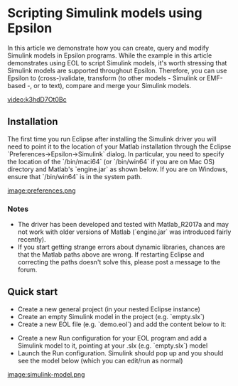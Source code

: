 = Scripting Simulink models using Epsilon =

In this article we demonstrate how you can create, query and modify Simulink models in Epsilon programs. While the example in this article demonstrates using EOL to script Simulink models, it's worth stressing that Simulink models are supported throughout Epsilon. Therefore, you can use Epsilon to (cross-)validate, transform (to other models - Simulink or EMF-based -, or to text), compare and merge your Simulink models.

[[video:k3hdD7Ot0Bc]]

== Installation ==
The first time you run Eclipse after installing the Simulink driver you will need to point it to the location of your Matlab installation through the Eclipse `Preferences->Epsilon->Simulink` dialog. In particular, you need to specify the location of the `<matlab-root>/bin/maci64` (or `/bin/win64` if you are on Mac OS) directory and Matlab's `engine.jar` as shown below. If you are on Windows, ensure that `<matlab-root>/bin/win64` is in the system path.

[[image:preferences.png]]
 
=== Notes ===
* The driver has been developed and tested with Matlab_R2017a and may not work with older versions of Matlab (`engine.jar` was introduced fairly recently).
* If you start getting strange errors about dynamic libraries, chances are that the Matlab paths above are wrong. If restarting Eclipse and correcting the paths doesn't solve this, please post a message to the forum.

== Quick start ==
* Create a new general project (in your nested Eclipse instance)
* Create an empty Simulink model in the project (e.g. `empty.slx`)
* Create a new EOL file (e.g. `demo.eol`) and add the content below to it:

{{{eol
// Create elements
var sineWave = new `simulink/Sources/Sine Wave`;
var gain = new `simulink/Math Operations/Gain`;
var saturation = new `simulink/Discontinuities/Saturation`;
var busCreator = new `simulink/Signal Routing/Bus Creator`;
var scope = new `simulink/Sinks/Scope`;

// Position them on the diagram
sineWave.position = "[100 100 130 130]";
gain.position = "[200 100 230 130]";
saturation.position = "[300 100 330 130]";
busCreator.position = "[400 70 410 300]";
scope.position = "[500 175 530 205]";

// Set their properties
gain.gain = 2;
busCreator.inputs = 3;

// Link them
sineWave.link(gain);
gain.link(saturation);
saturation.link(busCreator);
gain.linkTo(busCreator, 2);
sineWave.linkTo(busCreator, 3);
busCreator.link(scope);
}}}

* Create a new Run configuration for your EOL program and add a Simulink model to it, pointing at your .slx (e.g. `empty.slx`) model
* Launch the Run configuration. Simulink should pop up and you should see the model below (which you can edit/run as normal)

[[image:simulink-model.png]]

